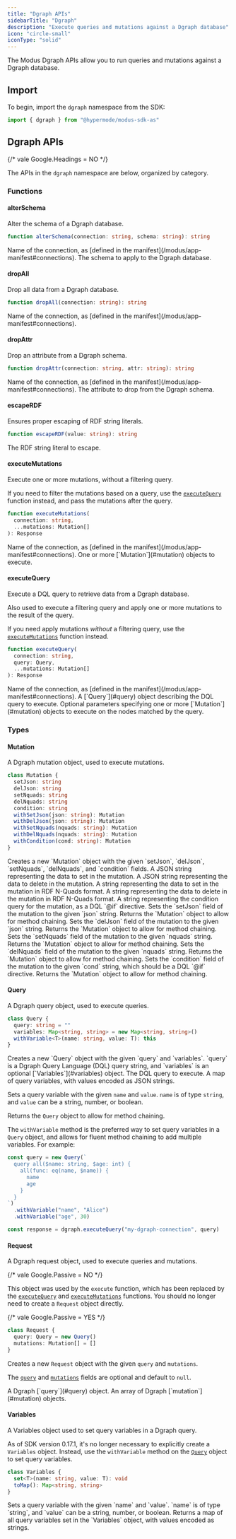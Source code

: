 ```yaml
---
title: "Dgraph APIs"
sidebarTitle: "Dgraph"
description: "Execute queries and mutations against a Dgraph database"
icon: "circle-small"
iconType: "solid"
---
```



<SdkHeader language="AssemblyScript" feature="Dgraph" />

The Modus Dgraph APIs allow you to run queries and mutations against a Dgraph
database.

## Import

To begin, import the `dgraph` namespace from the SDK:

```ts
import { dgraph } from "@hypermode/modus-sdk-as"
```

## Dgraph APIs

{/* vale Google.Headings = NO */}

The APIs in the `dgraph` namespace are below, organized by category.

<SdkTip />

### Functions

#### alterSchema

Alter the schema of a Dgraph database.

```ts
function alterSchema(connection: string, schema: string): string
```

<ResponseField name="connection" type="string" required>
  Name of the connection, as [defined in the
  manifest](/modus/app-manifest#connections).
</ResponseField>

<ResponseField name="schema" type="string" required>
  The schema to apply to the Dgraph database.
</ResponseField>

#### dropAll

Drop all data from a Dgraph database.

```ts
function dropAll(connection: string): string
```

<ResponseField name="connection" type="string" required>
  Name of the connection, as [defined in the
  manifest](/modus/app-manifest#connections).
</ResponseField>

#### dropAttr

Drop an attribute from a Dgraph schema.

```ts
function dropAttr(connection: string, attr: string): string
```

<ResponseField name="connection" type="string" required>
  Name of the connection, as [defined in the
  manifest](/modus/app-manifest#connections).
</ResponseField>

<ResponseField name="attr" type="string" required>
  The attribute to drop from the Dgraph schema.
</ResponseField>

#### escapeRDF

Ensures proper escaping of RDF string literals.

```ts
function escapeRDF(value: string): string
```

<ResponseField name="value" type="string" required>
  The RDF string literal to escape.
</ResponseField>

#### executeMutations

Execute one or more mutations, without a filtering query.

<Tip>

If you need to filter the mutations based on a query, use the
[`executeQuery`](#executequery) function instead, and pass the mutations after
the query.

</Tip>

```ts
function executeMutations(
  connection: string,
  ...mutations: Mutation[]
): Response
```

<ResponseField name="connection" type="string" required>
  Name of the connection, as [defined in the
  manifest](/modus/app-manifest#connections).
</ResponseField>

<ResponseField name="mutations" type="...Mutation[]" required>
  One or more [`Mutation`](#mutation) objects to execute.
</ResponseField>

#### executeQuery

Execute a DQL query to retrieve data from a Dgraph database.

Also used to execute a filtering query and apply one or more mutations to the
result of the query.

<Tip>

If you need apply mutations _without_ a filtering query, use the
[`executeMutations`](#executemutations) function instead.

</Tip>

```ts
function executeQuery(
  connection: string,
  query: Query,
  ...mutations: Mutation[]
): Response
```

<ResponseField name="connection" type="string" required>
  Name of the connection, as [defined in the
  manifest](/modus/app-manifest#connections).
</ResponseField>

<ResponseField name="request" type="Query" required>
  A [`Query`](#query) object describing the DQL query to execute.
</ResponseField>

<ResponseField name="mutations" type="...Mutation[]">
  Optional parameters specifying one or more [`Mutation`](#mutation) objects to
  execute on the nodes matched by the query.
</ResponseField>

### Types

#### Mutation

A Dgraph mutation object, used to execute mutations.

```ts
class Mutation {
  setJson: string
  delJson: string
  setNquads: string
  delNquads: string
  condition: string
  withSetJson(json: string): Mutation
  withDelJson(json: string): Mutation
  withSetNquads(nquads: string): Mutation
  withDelNquads(nquads: string): Mutation
  withCondition(cond: string): Mutation
}
```

<ResponseField name="new dgraph.Mutation(setJson, delJson, setNquads, delNquads, condition)">
  Creates a new `Mutation` object with the given `setJson`, `delJson`,
  `setNquads`, `delNquads`, and `condition` fields.
</ResponseField>

<ResponseField name="setJson" type="string">
  A JSON string representing the data to set in the mutation.
</ResponseField>

<ResponseField name="delJson" type="string">
  A JSON string representing the data to delete in the mutation.
</ResponseField>

<ResponseField name="setNquads" type="string">
  A string representing the data to set in the mutation in RDF N-Quads format.
</ResponseField>

<ResponseField name="delNquads" type="string">
  A string representing the data to delete in the mutation in RDF N-Quads
  format.
</ResponseField>

<ResponseField name="condition" type="string">
  A string representing the condition query for the mutation, as a DQL `@if`
  directive.
</ResponseField>

<ResponseField name="withSetJson(json)">
  Sets the `setJson` field of the mutation to the given `json` string. Returns
  the `Mutation` object to allow for method chaining.
</ResponseField>

<ResponseField name="withDelJson(json)">
  Sets the `delJson` field of the mutation to the given `json` string. Returns
  the `Mutation` object to allow for method chaining.
</ResponseField>

<ResponseField name="withSetNquads(nquads)">
  Sets the `setNquads` field of the mutation to the given `nquads` string.
  Returns the `Mutation` object to allow for method chaining.
</ResponseField>

<ResponseField name="withDelNquads(nquads)">
  Sets the `delNquads` field of the mutation to the given `nquads` string.
  Returns the `Mutation` object to allow for method chaining.
</ResponseField>

<ResponseField name="withCondition(cond)">
  Sets the `condition` field of the mutation to the given `cond` string, which
  should be a DQL `@if` directive. Returns the `Mutation` object to allow for
  method chaining.
</ResponseField>

#### Query

A Dgraph query object, used to execute queries.

```ts
class Query {
  query: string = ""
  variables: Map<string, string> = new Map<string, string>()
  withVariable<T>(name: string, value: T): this
}
```

<ResponseField name="new dgraph.Query(query, variables)">
  Creates a new `Query` object with the given `query` and `variables`. `query`
  is a Dgraph Query Language (DQL) query string, and `variables` is an optional
  [`Variables`](#variables) object.
</ResponseField>

<ResponseField name="query" type="string">
  The DQL query to execute.
</ResponseField>

<ResponseField name="variables" type="Map<string, string>">
  A map of query variables, with values encoded as JSON strings.
</ResponseField>

<ResponseField name="withVariable(name, value)">

Sets a query variable with the given `name` and `value`. `name` is of type
`string`, and `value` can be a string, number, or boolean.

Returns the `Query` object to allow for method chaining.

<Tip>

The `withVariable` method is the preferred way to set query variables in a
`Query` object, and allows for fluent method chaining to add multiple variables.
For example:

```ts
const query = new Query(`
  query all($name: string, $age: int) {
    all(func: eq(name, $name)) {
      name
      age
    }
  }
`)
  .withVariable("name", "Alice")
  .withVariable("age", 30)

const response = dgraph.executeQuery("my-dgraph-connection", query)
```

</Tip>

</ResponseField>

#### Request

A Dgraph request object, used to execute queries and mutations.

<Info>

{/* vale Google.Passive = NO */}

This object was used by the `execute` function, which has been replaced by the
[`executeQuery`](#executequery) and [`executeMutations`](#executemutations)
functions. You should no longer need to create a `Request` object directly.

{/* vale Google.Passive = YES */}

</Info>

```ts
class Request {
  query: Query = new Query()
  mutations: Mutation[] = []
}
```

<ResponseField name="new dgraph.Request(query, mutations)">

Creates a new `Request` object with the given `query` and `mutations`.

The [`query`](#query) and [`mutations`](#mutation) fields are optional and
default to `null`.

</ResponseField>

<ResponseField name="query" type="Query">
  A Dgraph [`query`](#query) object.
</ResponseField>

<ResponseField name="mutations" type="Mutation[]">
  An array of Dgraph [`mutation`](#mutation) objects.
</ResponseField>

#### Variables

A Variables object used to set query variables in a Dgraph query.

<Info>

As of SDK version 0.17.1, it's no longer necessary to explicitly create a
`Variables` object. Instead, use the `withVariable` method on the
[`Query`](#query) object to set query variables.

</Info>

```ts
class Variables {
  set<T>(name: string, value: T): void
  toMap(): Map<string, string>
}
```

<ResponseField name="Variables.set(name, value)">
  Sets a query variable with the given `name` and `value`. `name` is of type
  `string`, and `value` can be a string, number, or boolean.
</ResponseField>

<ResponseField name="Variables.toMap()">
  Returns a map of all query variables set in the `Variables` object, with
  values encoded as strings.
</ResponseField>
